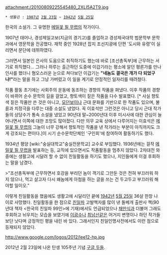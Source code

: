 attachment:/20100809225545480_2XLI5A2T9.jpg

 * 생몰년 : [[1907년]] [[2월 23일]] ~ [[1942년]] [[5월 25일]]

한국의 소설가. 그 유명한 [[메밀꽃 필 무렵]]의 작가이다.  

1907년 태어나, 경성제일고보(지금의 경기고)를 졸업하고 경성제국대학 법문학부 문학과에서 영문학을 전공했다. 재학 중인 1928년 잡지 조선지광에 단편 '도시와 유령'이 실리면서 문단에 데뷔하였다. 

그러면서 일본인 은사의 도움으로 취직하기도 했는데 바로 [조선총독부]에 근무하는 서기로 취직했다... 그러나 하루는 출근하던 도중에 이갑기라는 평소에 알던 평론가를 만나 인사를 했더니 혐오스러운 눈으로 쳐다보던 이갑기는 '''"네놈도 결국은 개가 다 되었구나!"'''라는 말을 하고 그냥 가버렸고 이 일을 계기로 안정적인 일자리를 때려쳤다.

작품 활동 초기에는 사회주의 운동에 동조하는 경향의 작품을 펴냈다. 이후 작품의 경향이 바뀌어 순수 문학의 길을 걸었고, 향토색이 짙은 작품을 다수 발표했다. [* 사실 향토색 짙은 작품만 쓴 것은 아니고, [[모던보이]]나 근대 문화를 기반으로 한 작품도 있으며, 불륜과 치정극을 다루는 대중 소설도 냈었다. 꼭 이효석만 그런것은 아니고 당시 근대 작가들의 상당수가 통속 소설을 냈었고 90년대 말~2000년대 이후 미시사에 대한 관심이 늘어나면서 이쪽에 대한 조망도 많아졌다. 다만 의무 교육 상에서 다루어지는 이효석은 [[메밀꽃 필 무렵]]의 그늘이 너무 강해서 향토적인 작품을 낸 작가라는 부분이 아직까지도 크게 강조되는 편이다.]이 시기 순수문학단체인 '구인회'에 참여하여 활동하기도 했다.

1934년 평양 [wiki:"숭실대학교"숭실전문학교] 교수로 부임했다. 1936년에는 걸작 [[메밀꽃 필 무렵]]을 발표하는 등, 교직에 있으면서도 작품활동을 멈추지 않았다. 2차대전 와중에는 생활고에 시달려 할 수 없이 친일활동을 하기도 했으나, 지인들에게 이걸 후회하는 말을 남겼다. 

>"조선총독부에 근무하면서 호강을 부리던 놈이 객기로 그만둔 것은 전혀 부끄러워 하지 않으나, 먹고 살고자 다시 왜놈에게 아첨을 하는 글을 쓰는 건 두고두고 부끄러워 해야할 일이오."

이렇게 친일활동을 했음에도 생활고에 시달리던 끝에 [[1942년]] [[5월 25일]] 36살 한창 나이로 사망했다. 친일활동을 한 점으로 [[친일파]] 고발책자를 많이 낸 돌베개 출판사 책(90년대 책자 <한국의 친일파 99인>에 기재)에서도 언급되었으나 [[채만식]]과 더불어 그래도 후회하고 뉘우치는 모습을 보였기에 [[이광수]]나 [[최남선]]같은 어거지 변명이나 하던 작가들보단 낫다며 긍정적인 평을 내린 바 있다. 그래서인지 친일인명사전에서도 이런 점으로 등재되지 않았다. 

http://www.google.com/logos/2012/lee12-hp.jpg

2012년 2월 23일에 나온 탄생 105주년 기념 [[구글 두들]].
